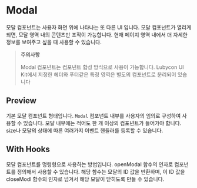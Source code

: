 
<Meta title="Components/Modal" components={Modal} />

# Modal

모달 컴포넌트는 사용자 화면 위에 나타나는 또 다른 UI 입니다. 모달 컴포넌트가 열리게 되면, 모달 영역 내의 콘텐츠만 조작이 가능합니다. 현재 페이지 영역 내에서 더 자세한 정보를 보여주고 싶을 때 사용할 수 있습니다.

> **주의사항**
>
> Modal 컴포넌트는 컴포넌트 합성 방식으로 사용이 가능합니다. Lubycon UI Kit에서 지정한 헤더와 푸터같은 특정 영역은 별도의 컴포넌트로 분리되어 있습니다

## Preview

기본 모달 컴포넌트 형태입니다. `Modal` 컴포넌트 내부를 사용자의 임의로 구성하여 사용할 수 있습니다. 모달 내부에는 적어도 한 개 이상의 컴포넌트가 들어가야 합니다. size나 모달의 상태에 따른 여러가지 이벤트 핸들러를 등록할 수 있습니다.

<Canvas>
  <Story name="Preview">
    <Preview />
  </Story>
</Canvas>

## With Hooks

모달 컴포넌트를 명령형으로 사용하는 방법입니다. openModal 함수의 인자로 컴포넌트를 정의해서 사용할 수 있습니다. 해당 함수는 모달의 ID 값을 반환하며, 이 ID 값을 closeModl 함수의 인자로 넘겨서 해당 모달이 닫히도록 만들 수 있습니다.

<Canvas>
  <Story name="With Hooks">
    <ModalHooks />
  </Story>
</Canvas>
